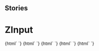 
## Stories

<Meta title="Inputs/ZInput" component="z-input" />

  # ZInput

<Preview>
  <Story name="z-input type:text">
    {html`
      <z-input
        type="text"
        label="${text('label', 'text')}"
        placeholder="${text('placeholder', 'placeholder')}"
        disabled="${boolean('disabled', true)}"
        value="${text('value', 'value')}"
        status="${text('status', 'success')}"
        message="${text('message', 'This is valid')}"
        readonly="${boolean('readonly', true)}"
      ></z-input>`}
  </Story>
  <Story name="z-input type:checkbox">
    {html`
      <z-input
        type="checkbox"
        label="${text('label', 'Checkbox Label')}"
        labelafter="${boolean('labelafter', true)}"
        placeholder="${text('placeholder', 'placeholder')}"
        disabled="${boolean('disabled', true)}"
        value="${text('value', 'checkbox')}"
        readonly="${boolean('readonly', true)}"
        checked="${boolean('checked', true)}"
      ></z-input>`}
  </Story>
  <Story name="z-input type:radio">
    {html`
      <z-input
        type="radio"
        label="${text('label', 'Radio Label')}"
        labelafter="${boolean('labelafter', true)}"
        placeholder="${text('placeholder', 'placeholder')}"
        disabled="${boolean('disabled', true)}"
        value="${text('value', 'radio')}"
        readonly="${boolean('readonly', true)}"
        checked="${boolean('checked', true)}"
      ></z-input>`}
  </Story>
  <Story name="z-input type:select">
    {html`
      <z-input
        type="select"
        label="${text('label', 'Select Label')}"
        placeholder="${text('placeholder', 'placeholder')}"
        status="${text('status', 'success')}"
        message="${text('message', 'This is valid')}"
        value="${text('value', 'select')}"
        items='[{"id":"item_1","name":"first item","selected":false},{"id":"item_2","name":"second item","selected":true}]'
      ></z-input>`}
  </Story>
  <Story name="z-input type:textarea">
    {html`
      <z-input
        type="textarea"
        label="${text('label', 'Select Label')}"
        placeholder="${text('placeholder', 'placeholder')}"
        status="${text('status', 'success')}"
        message="${text('message', 'This is valid')}"
        value="${text('value', 'select')}"
      ></z-input>`}
  </Story>
</Preview>

  <Props of="z-input" />

